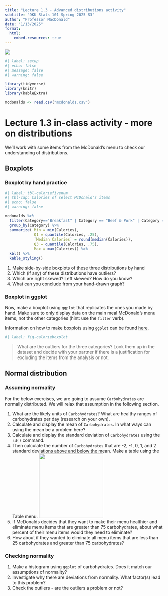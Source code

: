 ```yaml
---
title: "Lecture 1.3 - Advanced distributions activity"
subtitle: "DKU Stats 101 Spring 2025 S3"
author: "Professor MacDonald"
date: "1/13/2025"
format: 
  html:
    embed-resources: true
---
```


![](mcdonaldsfood.jpg)

```r
#| label: setup
#| echo: false
#| message: false
#| warning: false

library(tidyverse)
library(knitr)
library(kableExtra)

mcdonalds <- read.csv("mcdonalds.csv")
```

# Lecture 1.3 in-class activity - more on distributions

We'll work with some items from the McDonald's menu to check our understanding of distributions.

## Boxplots

### Boxplot by hand practice

```r
#| label: tbl-caloriefivenum
#| tbl-cap: Calories of select McDonald's items
#| echo: false
#| warning: false

mcdonalds %>% 
  filter(Category=="Breakfast" | Category == "Beef & Pork" | Category == "Chicken & Fish") %>% 
  group_by(Category) %>% 
  summarize( Min = min(Calories),
             Q1 = quantile(Calories, .25),
             `Median Calories` = round(median(Calories)), 
             Q3 = quantile(Calories, .75),
             Max = max(Calories)) %>% 
  kbl() %>% 
  kable_styling()
```

1.  Make side-by-side boxplots of these three distributions by hand
2.  Which (if any) of these distributions have outliers?
3.  Which are right skewed? Left skewed? How do you know?
4.  What can you conclude from your hand-drawn graph?

### Boxplot in ggplot

Now, make a boxplot using `ggplot` that replicates the ones you made by hand. Make sure to only display data on the main meal McDonald's menu items, not the other categories (hint: use the `filter` verb).

Information on how to make boxplots using `ggplot` can be found [here](https://ggplot2.tidyverse.org/reference/geom_boxplot.html).

```r
#| label: fig-calorieboxplot
```

> What are the outliers for the three categories? Look them up in the dataset and decide with your partner if there is a justification for excluding the items from the analysis or not.

## Normal distribution

### Assuming normality

For the below exercises, we are going to assume `Carbohydrates` are normally distributed. We will relax that assumption in the following section.

1.  What are the likely units of `Carbohydrates`? What are healthy ranges of carbohydrates per day (research on your own).
2.  Calculate and display the mean of `Carbohydrates`. In what ways can using the mean be a problem here?
3.  Calculate and display the standard deviation of `Carbohydrates` using the `sd()` command.
4.  Then calculate the number of `Carbohydrates` that are -2, -1, 0, 1, and 2 standard deviations above and below the mean. Make a table using the Table menu. ![](table.png){width="205"}
5.  If McDonalds decides that they want to make their menu healthier and eliminate menu items that are greater than 75 carbohydrates, about what percent of their menu items would they need to eliminate?
6.  How about if they wanted to eliminate all menu items that are less than 25 carbohydrates and greater than 75 carbohydrates?

### Checking normality

1.  Make a histogram using `ggplot` of carbohydrates. Does it match our assumptions of normality?
2.  Investigate why there are deviations from normality. What factor(s) lead to this problem?
3.  Check the outliers - are the outliers a problem or not?
